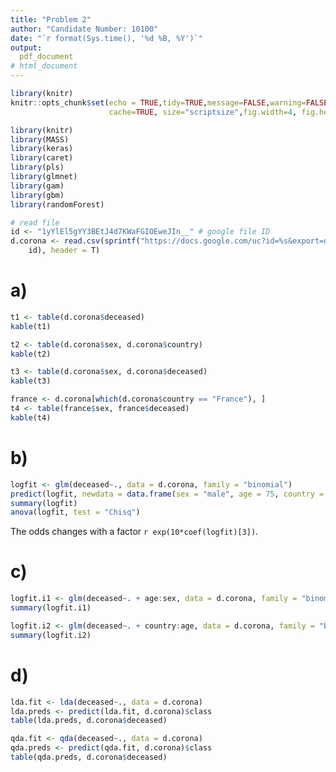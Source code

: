 ```yaml
---
title: "Problem 2"
author: "Candidate Number: 10100"
date: "`r format(Sys.time(), '%d %B, %Y')`"
output: 
  pdf_document
# html_document
---
```

  
```r
library(knitr)
knitr::opts_chunk$set(echo = TRUE,tidy=TRUE,message=FALSE,warning=FALSE,strip.white=TRUE,prompt=FALSE,
                      cache=TRUE, size="scriptsize",fig.width=4, fig.height=3, fig.align = "center")
```


```r
library(knitr)
library(MASS)
library(keras)
library(caret)
library(pls)
library(glmnet)
library(gam)
library(gbm)
library(randomForest)
```

```r
# read file
id <- "1yYlEl5gYY3BEtJ4d7KWaFGIOEweJIn__" # google file ID
d.corona <- read.csv(sprintf("https://docs.google.com/uc?id=%s&export=download",
    id), header = T)
```

# a)
```r
t1 <- table(d.corona$deceased)
kable(t1)

t2 <- table(d.corona$sex, d.corona$country)
kable(t2)

t3 <- table(d.corona$sex, d.corona$deceased)
kable(t3)

france <- d.corona[which(d.corona$country == "France"), ]
t4 <- table(france$sex, france$deceased)
kable(t4)
```

# b)
```r
logfit <- glm(deceased~., data = d.corona, family = "binomial")
predict(logfit, newdata = data.frame(sex = "male", age = 75, country = "Korea"), type = "response")
summary(logfit)
anova(logfit, test = "Chisq")
```
The odds changes with a factor `r exp(10*coef(logfit)[3])`.

# c)
```r
logfit.i1 <- glm(deceased~. + age:sex, data = d.corona, family = "binomial")
summary(logfit.i1)

logfit.i2 <- glm(deceased~. + country:age, data = d.corona, family = "binomial")
summary(logfit.i2)
```
# d)
```r
lda.fit <- lda(deceased~., data = d.corona)
lda.preds <- predict(lda.fit, d.corona)$class
table(lda.preds, d.corona$deceased)

qda.fit <- qda(deceased~., data = d.corona)
qda.preds <- predict(qda.fit, d.corona)$class
table(qda.preds, d.corona$deceased)

```



